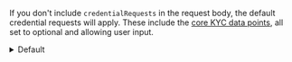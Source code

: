 If you don't include `credentialRequests` in the request body, the default credential requests will apply. These include the [core KYC data points](/v2.0/data#kyc-know-your-customer), all set to optional and allowing user input.

<details>
    <summary>Default</summary>

    ```typescript title="Default Credential Requests"
    [
        {
            "type": "FullNameCredential",
            "mandatory": "no",
            "allowUserInput": true,
            "children": [
                {
                    "type": "FirstNameCredential"
                },
                {
                    "type": "MiddleNameCredential"
                },
                {
                    "type": "LastNameCredential"
                }
            ]
        },
        {
            "type": "PhoneCredential",
            "mandatory": "no",
            "allowUserInput": true
        },
        {
            "type": "AddressCredential",
            "mandatory": "no",
            "allowUserInput": true,
            "children": [
                {
                    "type": "Line1Credential"
                },
                {
                    "type": "Line2Credential"
                },
                {
                    "type": "CityCredential"
                },
                {
                    "type": "StateCredential"
                },
                {
                    "type": "CountryCredential"
                },
                {
                    "type": "ZipCodeCredential"
                }
            ],
            "multi": true
        },
        {
            "type": "BirthDateCredential",
            "mandatory": "no",
            "allowUserInput": true
        },
        {
            "type": "SsnCredential",
            "mandatory": "no",
            "allowUserInput": true
        }
    ]
    ```
</details>